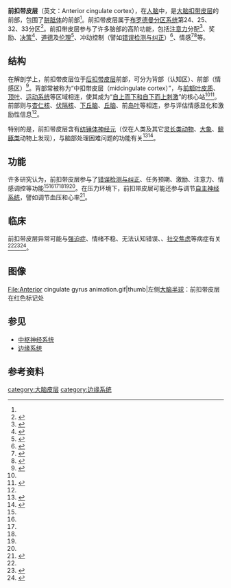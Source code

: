 {{medical}}{{Infobox brain|Name=前扣带皮层|Latin=Cortex cingularis anterior|Image=MRI anterior cingulate.png|Caption=前扣带皮层（黄色标记处）|Image2=Gray727-Brodman.png|Caption2=前扣带皮层位于布罗德曼分区系统第24、32、33分区|IsPartOf=|Components=|Artery=|Vein=}}

'''前扣带皮层'''（英文：Anterior cingulate cortex），在[[人腦|人脑]]中，是[[大脑|大脑]][[扣带皮层|扣带皮层]]的前部，包围了[[胼胝体|胼胝体]]的前部<ref name=":6" />。前扣带皮层属于[[布罗德曼分区系统|布罗德曼分区系统]]第24、25、32、33分区<ref name=":6">{{Cite book|chapter=Neuroanatomy, Cingulate Cortex|title=StatPearls|url=http://www.ncbi.nlm.nih.gov/books/NBK537077/|publisher=StatPearls Publishing|date=2021|location=Treasure Island (FL)|pmid=30725762|first=Fareed R.|last=Jumah|first2=Rimal H.|last2=Dossani|access-date=2021-04-04|archive-date=2021-12-10|archive-url=https://web.archive.org/web/20211210221509/https://www.ncbi.nlm.nih.gov/books/NBK537077/|dead-url=no}}</ref>。前扣带皮层参与了许多脑部的高阶功能，包括[[注意力|注意力]]分配<ref name=":0">{{cite journal|title=The anterior cingulate cortex mediates processing selection in the Stroop attentional conflict paradigm|date=January 1990|journal=Proceedings of the National Academy of Sciences of the United States of America|issue=1|doi=10.1073/pnas.87.1.256|volume=87|pages=256–9|bibcode=1990PNAS...87..256P|pmc=53241|pmid=2296583|vauthors=Pardo JV, Pardo PJ, Janer KW, Raichle ME}}</ref>、奖励、[[决策|决策]]<ref name="Bush02">{{cite journal|title=Dorsal anterior cingulate cortex: a role in reward-based decision making|date=January 2002|journal=Proceedings of the National Academy of Sciences of the United States of America|issue=1|doi=10.1073/pnas.012470999|volume=99|pages=523–8|bibcode=2002PNAS...99..523B|pmc=117593|pmid=11756669|vauthors=Bush G, Vogt BA, Holmes J, Dale AM, Greve D, Jenike MA, Rosen BR}}</ref>、[[道德|道德]]及[[伦理学|伦理]]<ref name=":1">{{cite journal|title=Salience network engagement with the detection of morally laden information|date=July 2017|journal=Social Cognitive and Affective Neuroscience|issue=7|doi=10.1093/scan/nsx035|volume=12|pages=1118–1127|pmc=5490682|pmid=28338944|vauthors=Sevinc G, Gurvit H, Spreng RN}}</ref>、冲动控制（譬如[[错误检测与纠正|错误检测与纠正]]）<ref name=":2">{{Cite journal|title=In need of constraint: Understanding the role of the cingulate cortex in the impulsive mind|url=https://pubmed.ncbi.nlm.nih.gov/27989844/|last=Golchert|first=Johannes|last2=Smallwood|first2=Jonathan|date=2017-02-01|journal=NeuroImage|doi=10.1016/j.neuroimage.2016.10.041|volume=146|pages=804–813|issn=1095-9572|pmid=27989844|last3=Jefferies|first3=Elizabeth|last4=Liem|first4=Franziskus|last5=Huntenburg|first5=Julia M.|last6=Falkiewicz|first6=Marcel|last7=Lauckner|first7=Mark E.|last8=Oligschläger|first8=Sabine|last9=Villringer|first9=Arno}}</ref>、情感<ref name=":3">{{cite journal|title=The functional architecture of human empathy|date=June 2004|journal=Behavioral and Cognitive Neuroscience Reviews|issue=2|doi=10.1177/1534582304267187|volume=3|pages=71–100|pmid=15537986|vauthors=Decety J, Jackson PL}}</ref><ref name=":4">{{Cite journal|title=Empathy examined through the neural mechanisms involved in imagining how I feel versus how you feel pain|url=https://pubmed.ncbi.nlm.nih.gov/16140345/|last=Jackson|first=Philip L.|last2=Brunet|first2=Eric|date=2006|journal=Neuropsychologia|issue=5|doi=10.1016/j.neuropsychologia.2005.07.015|volume=44|pages=752–761|issn=0028-3932|pmid=16140345|last3=Meltzoff|first3=Andrew N.|last4=Decety|first4=Jean|access-date=2021-04-04|archive-date=2021-05-25|archive-url=https://web.archive.org/web/20210525175038/https://pubmed.ncbi.nlm.nih.gov/16140345/|dead-url=no}}</ref>等。

== 结构 ==
{{参见|扣带皮层}}
在解剖学上，前扣带皮层位于[[后扣带皮层|后扣带皮层]]前部，可分为背部（认知区）、前部（情感区）<ref name=":5">{{Cite journal|title=Cognitive and emotional influences in anterior cingulate cortex|url=https://www.cell.com/trends/cognitive-sciences/abstract/S1364-6613(00)01483-2|last=Bush|first=George|last2=Luu|first2=Phan|date=2000-06-01|journal=Trends in Cognitive Sciences|issue=6|doi=10.1016/S1364-6613(00)01483-2|volume=4|pages=215–222|language=En|issn=1364-6613|pmid=10827444|last3=Posner|first3=Michael I.|last4=Bush|first4=George|last5=Luu|first5=Phan|last6=Posner|first6=Michael I.|last7=Bush|first7=George|last8=Luu|first8=Phan|last9=Posner|first9=Michael I.|access-date=2021-04-04|archive-date=2013-10-11|archive-url=https://web.archive.org/web/20131011090443/http://www.cell.com/trends/cognitive-sciences/abstract/S1364-6613(00)01483-2|dead-url=no}}</ref>。背部常被称为“中扣带皮层（midcingulate cortex）”，与[[前额叶皮质|前额叶皮质]]、[[顶叶|顶叶]]、[[运动系统|运动系统]]等区域相连，使其成为“[[自上而下和自下而上設計|自上而下和自下而上刺激]]”的核心站<ref name=":6" /><ref name="Posner98">{{cite book|vauthors=Posner MI, DiGirolamo GJ|chapter=Executive attention: Conflict, target detection, and cognitive control|editor=Parasuraman R|title=The attentive brain|publisher=MIT Press|location=Cambridge, Mass|year=1998|isbn=0-262-16172-9}}</ref>。前部则与[[杏仁核|杏仁核]]、[[伏隔核|伏隔核]]、[[下丘脑|下丘脑]]、[[丘脑|丘脑]]、前[[岛叶|岛叶]]等相连，参与评估情感显化和激励性信息<ref name="Posner98" />。

特别的是，前扣带皮层含有[[纺锤体神经元|纺锤体神经元]]（仅在人类及其它[[灵长类动物|灵长类动物]]、[[大象|大象]]、[[鯨豚類|鲸豚类]]动物上发现），与脑部处理困难问题的功能有关<ref>{{Cite web|title=Brain Cells for Socializing|url=https://www.smithsonianmag.com/science-nature/brain-cells-for-socializing-133855450/|accessdate=2021-04-04|work=Smithsonian Magazine|language=en|archive-date=2021-03-23|archive-url=https://web.archive.org/web/20210323161204/https://www.smithsonianmag.com/science-nature/brain-cells-for-socializing-133855450/|dead-url=no}}</ref><ref>{{cite journal|title=The anterior cingulate cortex. The evolution of an interface between emotion and cognition|date=May 2001|journal=Annals of the New York Academy of Sciences|doi=10.1111/j.1749-6632.2001.tb03476.x|volume=935|pages=107–17|bibcode=2001NYASA.935..107A|pmid=11411161|vauthors=Allman JM, Hakeem A, Erwin JM, Nimchinsky E, Hof P}}</ref>。

== 功能 ==
许多研究认为，前扣带皮层参与了[[错误检测与纠正|错误检测与纠正]]、任务预期、激励、注意力、情感调控等功能<ref name=":0" /><ref name="Bush02" /><ref name=":1" /><ref name=":2" /><ref name=":3" /><ref name=":4" />。在压力环境下，前扣带皮层可能还参与调节[[自主神经系统|自主神经系统]]，譬如调节血压和心率<ref>{{Cite journal|title=Anterior cingulate activity correlates with blood pressure during stress|url=https://www.ncbi.nlm.nih.gov/pmc/articles/PMC2246096/|last=Gianaros|first=Peter J.|last2=Derbyshire|first2=Stuart W. G.|date=2005-11|journal=Psychophysiology|issue=6|doi=10.1111/j.1469-8986.2005.00366.x|volume=42|pages=627–635|issn=0048-5772|pmc=2246096|pmid=16364058|last3=May|first3=J. Christopher|last4=Siegle|first4=Greg J.|last5=Gamalo|first5=Mark A.|last6=Jennings|first6=J. Richard|access-date=2021-04-04|archive-date=2021-03-08|archive-url=https://web.archive.org/web/20210308211656/https://www.ncbi.nlm.nih.gov/pmc/articles/PMC2246096/|dead-url=no}}</ref>。

== 临床 ==
前扣带皮层异常可能与[[强迫症|强迫症]]、情绪不稳、无法认知错误、{{le|无动性缄默症|Akinetic mutism}}、[[社交焦慮|社交焦虑]]等病症有关<ref name=":5" /><ref>{{Cite journal|title=Role of the dorsal anterior cingulate cortex in obsessive-compulsive disorder: converging evidence from cognitive neuroscience and psychiatric neurosurgery|url=https://pubmed.ncbi.nlm.nih.gov/27035167/#:~:text=One%20of%20the%20core%20dysfunctions,anterior%20cingulate%20cortex%20(dACC).&text=CONCLUSIONS%20Although%20abnormalities%20in%20brain,dACC%20plays%20a%20central%20role.|last=McGovern|first=Robert A.|last2=Sheth|first2=Sameer A.|date=2017-01|journal=Journal of Neurosurgery|issue=1|doi=10.3171/2016.1.JNS15601|volume=126|pages=132–147|issn=1933-0693|pmid=27035167|access-date=2021-04-04|archive-date=2020-11-12|archive-url=https://web.archive.org/web/20201112022418/https://pubmed.ncbi.nlm.nih.gov/27035167/#:~:text=One%20of%20the%20core%20dysfunctions,anterior%20cingulate%20cortex%20(dACC).&text=CONCLUSIONS%20Although%20abnormalities%20in%20brain,dACC%20plays%20a%20central%20role.|dead-url=no}}</ref><ref>{{Cite journal|title=Pains and Pleasures of Social Life|url=https://science.sciencemag.org/content/323/5916/890|last=Lieberman|first=Matthew D.|last2=Eisenberger|first2=Naomi I.|date=2009-02-13|journal=Science|issue=5916|doi=10.1126/science.1170008|volume=323|pages=890–891|language=en|issn=0036-8075|pmid=19213907|access-date=2021-04-04|archive-date=2020-05-16|archive-url=https://web.archive.org/web/20200516154901/https://science.sciencemag.org/content/323/5916/890|dead-url=no}}</ref>。

==图像==
<gallery>
File:Anterior cingulate gyrus animation.gif|thumb|左侧[[大脑半球|大脑半球]]：前扣带皮层在红色标记处
</gallery>

== 参见 ==
* [[中枢神经系统|中枢神经系统]]
* [[边缘系统|边缘系统]]

== 参考资料 ==

{{reflist|2}}

{{大脑皮质}}
[[category:大脑皮层|category:大脑皮层]]
[[category:边缘系统|category:边缘系统]]